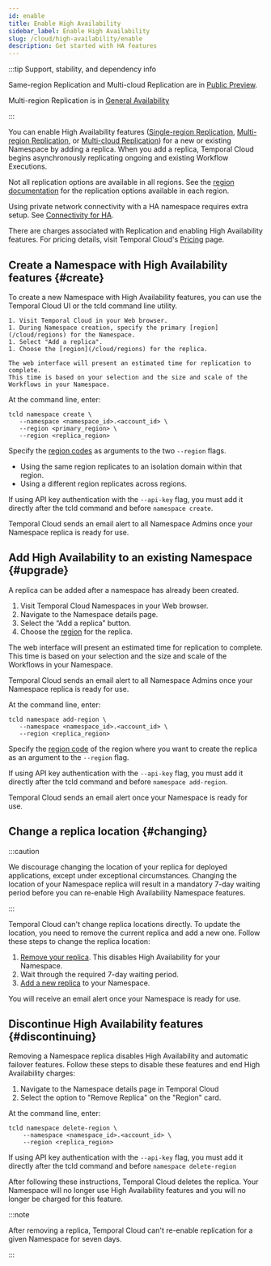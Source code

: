 ```yaml
---
id: enable
title: Enable High Availability
sidebar_label: Enable High Availability
slug: /cloud/high-availability/enable
description: Get started with HA features
---
```



:::tip Support, stability, and dependency info

Same-region Replication and Multi-cloud Replication are in [Public Preview](/evaluate/development-production-features/release-stages#public-preview).

Multi-region Replication is in [General Availability](/evaluate/development-production-features/release-stages#general-availability)

:::

You can enable High Availability features ([Single-region Replication](/cloud/high-availability#same-region-replication), [Multi-region Replication](/cloud/high-availability#multi-region-replication), or [Multi-cloud Replication](/cloud/high-availability#multi-cloud-replication)) for a new or existing Namespace by adding a replica.
When you add a replica, Temporal Cloud begins asynchronously replicating ongoing and existing Workflow Executions.

Not all replication options are available in all regions. See the [region documentation](/cloud/regions) for the replication options available in each region.

Using private network connectivity with a HA namespace requires extra setup. See [Connectivity for HA](/cloud/high-availability/ha-connectivity).

There are charges associated with Replication and enabling High Availability features.
For pricing details, visit Temporal Cloud's [Pricing](/cloud/pricing) page.

## Create a Namespace with High Availability features {#create}

To create a new Namespace with High Availability features, you can use the Temporal Cloud UI or the tcld command line utility.

<Tabs>

<TabItem value="webui" label="Web UI">

    1. Visit Temporal Cloud in your Web browser.
    1. During Namespace creation, specify the primary [region](/cloud/regions) for the Namespace.
    1. Select "Add a replica".
    1. Choose the [region](/cloud/regions) for the replica.

    The web interface will present an estimated time for replication to complete.
    This time is based on your selection and the size and scale of the Workflows in your Namespace.

</TabItem>

<TabItem value="tcldcli" label="tcld">

At the command line, enter:

```
tcld namespace create \
   --namespace <namespace_id>.<account_id> \
   --region <primary_region> \
   --region <replica_region>
```

Specify the [region codes](/cloud/regions) as arguments to the two `--region` flags.

- Using the same region replicates to an isolation domain within that region.
- Using a different region replicates across regions.

If using API key authentication with the `--api-key` flag, you must add it directly after the tcld command and before `namespace create`.

</TabItem>

</Tabs>

Temporal Cloud sends an email alert to all Namespace Admins once your Namespace replica is ready for use.

## Add High Availability to an existing Namespace {#upgrade}

A replica can be added after a namespace has already been created.

<Tabs>

<TabItem value="webui" label="Web UI">

1. Visit Temporal Cloud Namespaces in your Web browser.
1. Navigate to the Namespace details page.
1. Select the “Add a replica” button.
1. Choose the [region](/cloud/regions) for the replica.

The web interface will present an estimated time for replication to complete.
This time is based on your selection and the size and scale of the Workflows in your Namespace.

Temporal Cloud sends an email alert to all Namespace Admins once your Namespace replica is ready for use.

</TabItem>

<TabItem value="tcldcli" label="tcld">

At the command line, enter:

```
tcld namespace add-region \
   --namespace <namespace_id>.<account_id> \
   --region <replica_region>
```

Specify the [region code](/cloud/regions) of the region where you want to create the replica as an argument to the `--region` flag.

If using API key authentication with the `--api-key` flag, you must add it directly after the tcld command and before `namespace add-region`.

Temporal Cloud sends an email alert once your Namespace is ready for use.

</TabItem>

</Tabs>

## Change a replica location {#changing}

:::caution

We discourage changing the location of your replica for deployed applications, except under exceptional circumstances.
Changing the location of your Namespace replica will result in a mandatory 7-day waiting period before you can re-enable High Availability Namespace features.

:::

Temporal Cloud can't change replica locations directly.
To update the location, you need to remove the current replica and add a new one.
Follow these steps to change the replica location:

1. [Remove your replica](#discontinuing).
   This disables High Availability for your Namespace.
2. Wait through the required 7-day waiting period.
3. [Add a new replica](#upgrade) to your Namespace.

You will receive an email alert once your Namespace is ready for use.

## Discontinue High Availability features {#discontinuing}

Removing a Namespace replica disables High Availability and automatic failover features.
Follow these steps to disable these features and end High Availability charges:

<Tabs>

<TabItem value="webui" label="Web UI">

1. Navigate to the Namespace details page in Temporal Cloud
1. Select the option to "Remove Replica" on the "Region" card.

</TabItem>

<TabItem value="tcldcli" label="tcld">

At the command line, enter:

```
tcld namespace delete-region \
    --namespace <namespace_id>.<account_id> \
    --region <replica_region>
```

If using API key authentication with the `--api-key` flag, you must add it directly after the tcld command and before `namespace delete-region`

</TabItem>

</Tabs>

After following these instructions, Temporal Cloud deletes the replica.
Your Namespace will no longer use High Availability features and you will no longer be charged for this feature.

:::note

After removing a replica, Temporal Cloud can't re-enable replication for a given Namespace for seven days.

:::

